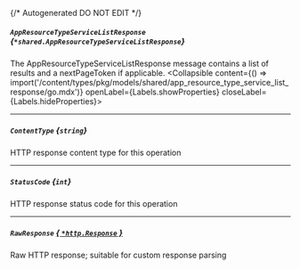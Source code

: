 {/* Autogenerated DO NOT EDIT  */}

##### `AppResourceTypeServiceListResponse` *{`*shared.AppResourceTypeServiceListResponse`}*
The AppResourceTypeServiceListResponse message contains a list of results and a nextPageToken if applicable.
<Collapsible content={() => import('/content/types/pkg/models/shared/app_resource_type_service_list_response/go.mdx')} openLabel={Labels.showProperties} closeLabel={Labels.hideProperties}>
</Collapsible>

---
##### `ContentType` *{`string`}*
HTTP response content type for this operation

---
##### `StatusCode` *{`int`}*
HTTP response status code for this operation

---
##### `RawResponse` [*{ `*http.Response` }*](https://pkg.go.dev/net/http#Response)
Raw HTTP response; suitable for custom response parsing



